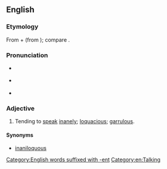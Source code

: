 ==English==

===Etymology===
From {{der|en|la|inānis||[[empty]], [[hollow#Adjective|hollow]], [[void#Adjective|void]]; [[vain#Adjective|vain]]; [[worthless]]; [[foolish]], [[inane]]}} + {{m|la|loquī}} (from {{m|la|loquor||to [[say]], [[speak]], [[tell#Verb|tell]], [[talk#Verb|talk]]}}); compare {{m|la|ināniloquium||[[nonsense]]; [[vain#Adjective|vain]] [[talking#Noun|talking]]}}.
{{lena}}

===Pronunciation===
* {{a|RP}} {{IPA|/ɪˈneɪnɪˌləʊkwənt/|lang=en}}<!--Needs verification.-->
* {{a|GA}} {{IPA|/ɪˈneɪnɪˌloʊkwənt/|lang=en}}<!--Needs verification.-->
* {{hyphenation|ina|ni|lo|quent|lang=en}}

===Adjective===
{{en-adj}}

# Tending to [[speak]] [[inane]]ly; [[loquacious]]; [[garrulous]].

====Synonyms====
* [[Citations:inaniloquous|inaniloquous]] {{qualifier|obsolete|chiefly found in [[Appendix:English dictionary-only terms#I|dictionaries]]}}

[[Category:English words suffixed with -ent]]
[[Category:en:Talking]]